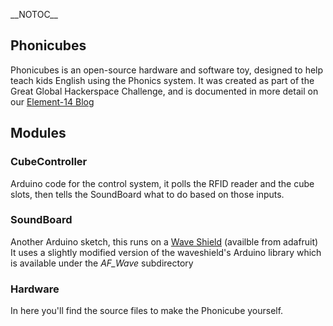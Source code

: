 __NOTOC__

==Phonicubes==

Phonicubes is an open-source hardware and software toy, designed to help teach kids English using the Phonics system. 
It was created as part of the Great Global Hackerspace Challenge, and is documented in more detail on our [http://www.element14.com/community/groups/buildbrighton?view=blog Element-14 Blog]

== Modules ==
=== CubeController ===

Arduino code for the control system, it polls the RFID reader and the cube slots, 
then tells the SoundBoard what to do based on those inputs.

===SoundBoard===

Another Arduino sketch, this runs on a [http://www.ladyada.net/make/waveshield/index.html Wave Shield] (availble from adafruit)
It uses a slightly modified version of the waveshield's Arduino library which is available under the ''AF_Wave'' subdirectory

===Hardware===

In here you'll find the source files to make the Phonicube yourself.
